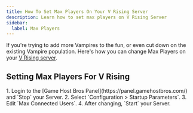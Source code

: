 ```yaml
---
title: How To Set Max Players On Your V Rising Server
description: Learn how to set max players on V Rising Server
sidebar:
  label: Max Players
---
```


If you're trying to add more Vampires to the fun, or even cut down on the existing Vampire population. Here's how you can change Max Players on your [V Rising server](https://www.gamehostbros.com/v-rising-server-hosting/).

## Setting Max Players For V Rising

<Steps>
1. Login to the [Game Host Bros Panel](https://panel.gamehostbros.com/) and `Stop` your Server.
2. Select `Configuration > Startup Parameters`.
3. Edit `Max Connected Users`.
4. After changing, `Start` your Server.
</Steps>
